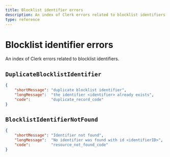 ```yaml
---
title: Blocklist identifier errors
description: An index of Clerk errors related to blocklist identifiers.
type: reference
---
```


# Blocklist identifier errors 

An index of Clerk errors related to blocklist identifiers.

## `DuplicateBlocklistIdentifier`

```json
{
    "shortMessage": "duplicate blocklist identifier",
    "longMessage":  "the identifier <identifier> already exists",
    "code":         "duplicate_record_code"
}
```

## `BlocklistIdentifierNotFound`

```json
{
    "shortMessage": "Identifier not found",
    "longMessage":  "No identifier was found with id <identifierID>",
    "code":         "resource_not_found_code"
}
```
